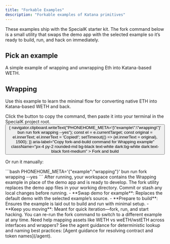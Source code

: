 ```yaml
---
title: "Forkable Examples"
description: "Forkable examples of Katana primitives"
---
```



<Info>
These examples ship with the SpecialK starter kit. The fork command below is a small utility that swaps the demo app with the selected example so it’s ready to build, run, and hack on immediately.
</Info>

## Pick an example

<CardGroup cols={1}>
<Card title="Wrapping" icon="rocket" href="#wrapping">
  A simple example of wrapping and unwrapping Eth into Katana-based WETH.
</Card>
</CardGroup>

## Wrapping

Use this example to learn the minimal flow for converting native ETH into Katana-based WETH and back.

<Steps>
<Step title="Fork and build the example" id="fork-and-build-wrapping-step">
  Click the button to copy the command, then paste it into your terminal in the SpecialK project root.

  <div style={{ marginTop: 12, marginBottom: 12 }}>
    <button id="fork-and-build-wrapping"
      onClick={(e) => {
        navigator.clipboard.writeText("PHONEHOME_META='{\"example\":\"wrapping\"}' bun run fork wrapping --yes");
        const el = e.currentTarget;
        const original = el.innerText;
        el.innerText = 'Copied!';
        setTimeout(() => (el.innerText = original), 1500);
      }}
      aria-label="Copy fork-and-build command for Wrapping example"
      className="px-4 py-2 rounded-md bg-black text-white dark:bg-white dark:text-black font-medium"
    >
      Fork and build
    </button>
  </div>

  Or run it manually:

<span id="fork-and-build-wrapping-command">
  ```bash
  PHONEHOME_META='{"example":"wrapping"}' bun run fork wrapping --yes
  ```
</span>

  <Check>
  After running, your workspace contains the Wrapping example in place of the demo app and is ready to develop.
  </Check>

  <Warning>
  The fork utility replaces the demo app files in your working directory. Commit or stash any local changes before running.
  </Warning>
</Step>

<Step title="What the fork utility does">
  - **Swap demo for example**: Replaces the default demo with the selected example’s source.
  - **Prepare to build**: Ensures the example is laid out to build and run with minimal setup.
  - **Keep you moving**: Meant for quick iteration—fork, run, and start hacking.
  
  <Tip>
  You can re-run the fork command to switch to a different example at any time.
  </Tip>
</Step>
</Steps>

<Info>
Need help mapping assets like WETH vs weETH/wstETH across interfaces and wrappers? See the agent guidance for deterministic lookup and naming best practices: [Agent guidance for resolving contract and token names](/agent).
</Info>

